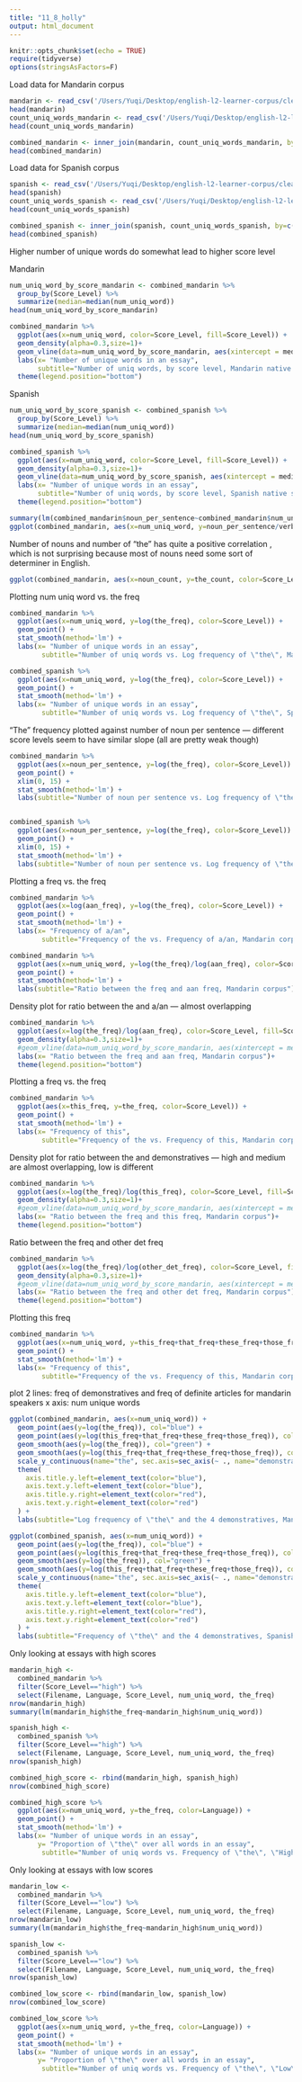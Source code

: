 ```yaml
---
title: "11_8_holly"
output: html_document
---
```


```r
knitr::opts_chunk$set(echo = TRUE)
require(tidyverse)
options(stringsAsFactors=F)
```


Load data for Mandarin corpus
```r
mandarin <- read_csv('/Users/Yuqi/Desktop/english-l2-learner-corpus/cleaned_csv/mandarin_L1_nltk.csv')
head(mandarin)
count_uniq_words_mandarin <- read_csv('/Users/Yuqi/Desktop/english-l2-learner-corpus/cleaned_csv/mandarin_l1_lemmatizer_column.csv')
head(count_uniq_words_mandarin)

combined_mandarin <- inner_join(mandarin, count_uniq_words_mandarin, by=c("Filename"="file_id"))
head(combined_mandarin)
```

Load data for Spanish corpus
```r
spanish <- read_csv('/Users/Yuqi/Desktop/english-l2-learner-corpus/cleaned_csv/spanish_L1_nltk.csv')
head(spanish)
count_uniq_words_spanish <- read_csv('/Users/Yuqi/Desktop/english-l2-learner-corpus/cleaned_csv/spanish_l1_lemmatizer_column.csv')
head(count_uniq_words_spanish)

combined_spanish <- inner_join(spanish, count_uniq_words_spanish, by=c("Filename"="file_id"))
head(combined_spanish)
```


Higher number of unique words do somewhat lead to higher score level

Mandarin
```r
num_uniq_word_by_score_mandarin <- combined_mandarin %>%
  group_by(Score_Level) %>%
  summarize(median=median(num_uniq_word))
head(num_uniq_word_by_score_mandarin)

combined_mandarin %>%
  ggplot(aes(x=num_uniq_word, color=Score_Level, fill=Score_Level)) +
  geom_density(alpha=0.3,size=1)+ 
  geom_vline(data=num_uniq_word_by_score_mandarin, aes(xintercept = median, color = Score_Level), size=1.5)+ 
  labs(x= "Number of unique words in an essay",
       subtitle="Number of uniq words, by score level, Mandarin native speaker corpus")+
  theme(legend.position="bottom")
``` 

Spanish 
```r
num_uniq_word_by_score_spanish <- combined_spanish %>%
  group_by(Score_Level) %>%
  summarize(median=median(num_uniq_word))
head(num_uniq_word_by_score_spanish)

combined_spanish %>%
  ggplot(aes(x=num_uniq_word, color=Score_Level, fill=Score_Level)) +
  geom_density(alpha=0.3,size=1)+ 
  geom_vline(data=num_uniq_word_by_score_spanish, aes(xintercept = median, color = Score_Level), size=1.5)+ 
  labs(x= "Number of unique words in an essay",
       subtitle="Number of uniq words, by score level, Spanish native speaker corpus") +
  theme(legend.position="bottom")
``` 


```r
summary(lm(combined_mandarin$noun_per_sentence~combined_mandarin$num_uniq_word))
ggplot(combined_mandarin, aes(x=num_uniq_word, y=noun_per_sentence/verb_per_sentence)) + geom_point() + stat_smooth(method='lm')
```


Number of nouns and number of "the" has quite a positive correlation , which is not surprising because most of nouns need some sort of determiner in English. 
```r
ggplot(combined_mandarin, aes(x=noun_count, y=the_count, color=Score_Level)) + geom_point() + stat_smooth(method='lm')
``` 


Plotting num uniq word vs. the freq
```r
combined_mandarin %>%
  ggplot(aes(x=num_uniq_word, y=log(the_freq), color=Score_Level)) +
  geom_point() +
  stat_smooth(method='lm') +
  labs(x= "Number of unique words in an essay",
        subtitle="Number of uniq words vs. Log frequency of \"the\", Mandarin corpus")

combined_spanish %>%
  ggplot(aes(x=num_uniq_word, y=log(the_freq), color=Score_Level)) +
  geom_point() +
  stat_smooth(method='lm') +
  labs(x= "Number of unique words in an essay",
        subtitle="Number of uniq words vs. Log frequency of \"the\", Spanish corpus")
```


"The" frequency plotted against number of noun per sentence 
--- different score levels seem to have similar slope (all are pretty weak though)
```r
combined_mandarin %>%
  ggplot(aes(x=noun_per_sentence, y=log(the_freq), color=Score_Level)) +
  geom_point() +
  xlim(0, 15) + 
  stat_smooth(method='lm') +
  labs(subtitle="Number of noun per sentence vs. Log frequency of \"the\", Mandarin corpus")


combined_spanish %>%
  ggplot(aes(x=noun_per_sentence, y=log(the_freq), color=Score_Level)) +
  geom_point() +
  xlim(0, 15) + 
  stat_smooth(method='lm') +
  labs(subtitle="Number of noun per sentence vs. Log frequency of \"the\", Spanish corpus")

```

Plotting a freq vs. the freq
```r
combined_mandarin %>%
  ggplot(aes(x=log(aan_freq), y=log(the_freq), color=Score_Level)) +
  geom_point() +
  stat_smooth(method='lm') +
  labs(x= "Frequency of a/an",
        subtitle="Frequency of the vs. Frequency of a/an, Mandarin corpus")
```

```r
combined_mandarin %>%
  ggplot(aes(x=num_uniq_word, y=log(the_freq)/log(aan_freq), color=Score_Level)) +
  geom_point() +
  stat_smooth(method='lm') +
  labs(subtitle="Ratio between the freq and aan freq, Mandarin corpus")
```

Density plot for ratio between the and a/an --- almost overlapping
```r
combined_mandarin %>%
  ggplot(aes(x=log(the_freq)/log(aan_freq), color=Score_Level, fill=Score_Level)) +
  geom_density(alpha=0.3,size=1)+ 
  #geom_vline(data=num_uniq_word_by_score_mandarin, aes(xintercept = median, color = Score_Level), size=1.5)+ 
  labs(x= "Ratio between the freq and aan freq, Mandarin corpus")+
  theme(legend.position="bottom")
```

Plotting a freq vs. the freq
```r
combined_mandarin %>%
  ggplot(aes(x=this_freq, y=the_freq, color=Score_Level)) +
  geom_point() +
  stat_smooth(method='lm') +
  labs(x= "Frequency of this",
        subtitle="Frequency of the vs. Frequency of this, Mandarin corpus")
```

Density plot for ratio between the and demonstratives --- high and medium are almost overlapping, low is different
```r
combined_mandarin %>%
  ggplot(aes(x=log(the_freq)/log(this_freq), color=Score_Level, fill=Score_Level)) +
  geom_density(alpha=0.3,size=1)+ 
  #geom_vline(data=num_uniq_word_by_score_mandarin, aes(xintercept = median, color = Score_Level), size=1.5)+ 
  labs(x= "Ratio between the freq and this freq, Mandarin corpus")+
  theme(legend.position="bottom")
```

Ratio between the freq and other det freq
```r
combined_mandarin %>%
  ggplot(aes(x=log(the_freq)/log(other_det_freq), color=Score_Level, fill=Score_Level)) +
  geom_density(alpha=0.3,size=1)+ 
  #geom_vline(data=num_uniq_word_by_score_mandarin, aes(xintercept = median, color = Score_Level), size=1.5)+ 
  labs(x= "Ratio between the freq and other det freq, Mandarin corpus")+
  theme(legend.position="bottom")
```

Plotting this freq
```r
combined_mandarin %>%
  ggplot(aes(x=num_uniq_word, y=this_freq+that_freq+these_freq+those_freq)) +
  geom_point() +
  stat_smooth(method='lm') +
  labs(x= "Frequency of this",
        subtitle="Frequency of the vs. Frequency of this, Mandarin corpus")
```

plot 2 lines: freq of demonstratives and freq of definite articles for mandarin speakers
x axis: num unique words

```r

ggplot(combined_mandarin, aes(x=num_uniq_word)) +
  geom_point(aes(y=log(the_freq)), col="blue") +
  geom_point(aes(y=log(this_freq+that_freq+these_freq+those_freq)), col="red") + 
  geom_smooth(aes(y=log(the_freq)), col="green") +
  geom_smooth(aes(y=log(this_freq+that_freq+these_freq+those_freq)), col="green") +
  scale_y_continuous(name="the", sec.axis=sec_axis(~ ., name="demonstratives")) +
  theme(
    axis.title.y.left=element_text(color="blue"),
    axis.text.y.left=element_text(color="blue"),
    axis.title.y.right=element_text(color="red"),
    axis.text.y.right=element_text(color="red")
  ) + 
  labs(subtitle="Log frequency of \"the\" and the 4 demonstratives, Mandarin corpus")

```

```r

ggplot(combined_spanish, aes(x=num_uniq_word)) +
  geom_point(aes(y=log(the_freq)), col="blue") +
  geom_point(aes(y=log(this_freq+that_freq+these_freq+those_freq)), col="red") + 
  geom_smooth(aes(y=log(the_freq)), col="green") +
  geom_smooth(aes(y=log(this_freq+that_freq+these_freq+those_freq)), col="green") +
  scale_y_continuous(name="the", sec.axis=sec_axis(~ ., name="demonstratives")) +
  theme(
    axis.title.y.left=element_text(color="blue"),
    axis.text.y.left=element_text(color="blue"),
    axis.title.y.right=element_text(color="red"),
    axis.text.y.right=element_text(color="red")
  ) + 
  labs(subtitle="Frequency of \"the\" and the 4 demonstratives, Spanish corpus")

```

Only looking at essays with high scores
```r
mandarin_high <-
  combined_mandarin %>%
  filter(Score_Level=="high") %>%
  select(Filename, Language, Score_Level, num_uniq_word, the_freq)
nrow(mandarin_high)
summary(lm(mandarin_high$the_freq~mandarin_high$num_uniq_word))

spanish_high <-
  combined_spanish %>%
  filter(Score_Level=="high") %>%
  select(Filename, Language, Score_Level, num_uniq_word, the_freq)
nrow(spanish_high)

combined_high_score <- rbind(mandarin_high, spanish_high)
nrow(combined_high_score)

combined_high_score %>%
  ggplot(aes(x=num_uniq_word, y=the_freq, color=Language)) + 
  geom_point() +
  stat_smooth(method='lm') +
  labs(x= "Number of unique words in an essay",
       y= "Proportion of \"the\" over all words in an essay", 
        subtitle="Number of uniq words vs. Frequency of \"the\", \"High\" scores from both corpora")

```

Only looking at essays with low scores
```r
mandarin_low <-
  combined_mandarin %>%
  filter(Score_Level=="low") %>%
  select(Filename, Language, Score_Level, num_uniq_word, the_freq)
nrow(mandarin_low)
summary(lm(mandarin_high$the_freq~mandarin_high$num_uniq_word))

spanish_low <-
  combined_spanish %>%
  filter(Score_Level=="low") %>%
  select(Filename, Language, Score_Level, num_uniq_word, the_freq)
nrow(spanish_low)

combined_low_score <- rbind(mandarin_low, spanish_low)
nrow(combined_low_score)

combined_low_score %>%
  ggplot(aes(x=num_uniq_word, y=the_freq, color=Language)) + 
  geom_point() +
  stat_smooth(method='lm') +
  labs(x= "Number of unique words in an essay",
       y= "Proportion of \"the\" over all words in an essay", 
        subtitle="Number of uniq words vs. Frequency of \"the\", \"Low\" scores from both corpora")

```